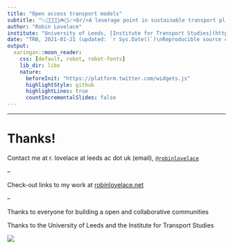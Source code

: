 ```yaml
---
title: "Open access transport models"
subtitle: "📉🚂🚅🚎🛴🚲🚶📈<br/>A leverage point in sustainable transport planning"
author: "Robin Lovelace"
institute: "University of Leeds, [Institute for Transport Studies](https://environment.leeds.ac.uk/transport)"
date: "TRB, 2021-01-21 (updated: `r Sys.Date()`)\nReproducible source code: [github.com/Robinlovelace/presentations](https://github.com/Robinlovelace/presentations/blob/master/2021-01-21-open-source-transport-tools.Rmd)"
output:
  xaringan::moon_reader:
    css: [default, robot, robot-fonts]
    lib_dir: libs
    nature: 
      beforeInit: "https://platform.twitter.com/widgets.js"
      highlightStyle: github
      highlightLines: true
      countIncrementalSlides: false
---
```



<!-- WORKSHOP TITLE: Open Science in Transport: Challenges and Opportunities in a COVID-19 Era -->
<!-- DATE and TIME: January 21st, 2020 / 2:00PM-5:00PM (EST) / 20:00-23:00 (CET)  -->
<!-- ORGANISED BY: TRB International Coordinating Council - ICC (A0020C) -->
<!-- SPONSORED BY: TRB Committees AED10, AED20, AED70, AJE35, AJE45, AJE70 -->
<!-- DESCRIPTION: Open Science (OS) is a modern movement that represents a new approach to practicing science in a way that increases openness, integrity and reproducibility of research. We will discuss challenges and opportunities brought by Open Science in transport research, in particular in the COVID-19 context, and how to achieve a common understanding on the practical impact of Open Science in the transport sector. -->

<!-- Timing: -->

<!-- Part I – Setting the scene (65 min) 19:00 - 20:05 -->
<!-- Break - 20:05 - 20:30 -->

<!-- Part II – Some examples of OS in Transport (45mn) 20:30 - 21:45 -->
<!-- Data, open access & open innovation -->
<!-- 3 to 4 pre-recorded presentations (7 to 10mn) + audience participation with Q/A (10 mn) -->

<!-- 1- Transport data  -->
<!--     ◦ Open data: key challenges for transport data collection and management, Speaker from OECD-ITF (TBC)  -->
<!-- 2- Transport results in open access  -->
<!--     ◦ Open access results on the impacts of COVID-19 pandemic on transport: a collection of articles, prof. Karst Geurs, University of Twente, The Netherlands, ETRR Editor-in-Chief  -->
<!--     ◦ Open access transport models: a leverage point in sustainable transport planning, Robin Lovelace, ITS Leeds and WCTRs  -->
<!-- 3- Open innovation in road and transport research -->
<!--     ◦ The case study in Sub-Saharan Africa, Mark Henry Rubarenzya, Head - Research and Development, Directorate of Network Planning and Engineering │Uganda National Roads Authority  -->
<!-- I'll be 'on' around 21:00 -->

---

# Thanks!

Contact me at r. lovelace at leeds ac dot uk (email), [`@robinlovelace`](https://twitter.com/robinlovelace)

--

Check-out links to my work at [robinlovelace.net](https://www.robinlovelace.net/)

--

Thanks to everyone for building a open and collaborative communities

Thanks to the University of Leeds and the Institute for Transport Studies

[![](https://avatars3.githubusercontent.com/u/22447619?s=400&u=2d566bedf62374d5066a50d2dd7c87c84470f69b&v=4)](https://environment.leeds.ac.uk/transport)

